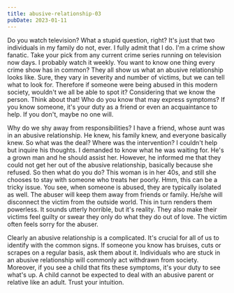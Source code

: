 ```yaml
---
title: abusive-relationship-03
pubDate: 2023-01-11
---
```


Do you watch television? What a stupid question, right? It's just that two individuals in my family do not, ever. I fully admit that I do. I'm a crime show fanatic. Take your pick from any current crime series running on television now days. I probably watch it weekly. You want to know one thing every crime show has in common? They all show us what an abusive relationship looks like. Sure, they vary in severity and number of victims, but we can tell what to look for. Therefore if someone were being abused in this modern society, wouldn't we all be able to spot it? Considering that we know the person. Think about that! Who do you know that may express symptoms? If you know someone, it's your duty as a friend or even an acquaintance to help. If you don't, maybe no one will. 

Why do we shy away from responsibilities? I have a friend, whose aunt was in an abusive relationship. He knew, his family knew, and everyone basically knew. So what was the deal? Where was the intervention? I couldn't help but inquire his thoughts. I demanded to know what he was waiting for. He's a grown man and he should assist her. However, he informed me that they could not get her out of the abusive relationship, basically because she refused. So then what do you do? This woman is in her 40s, and still she chooses to stay with someone who treats her poorly. Hmm, this can be a tricky issue. You see, when someone is abused, they are typically isolated as well. The abuser will keep them away from friends or family. He/she will disconnect the victim from the outside world. This in turn renders them powerless. It sounds utterly horrible, but it's reality. They also make their victims feel guilty or swear they only do what they do out of love. The victim often feels sorry for the abuser. 

Clearly an abusive relationship is a complicated. It's crucial for all of us to identify with the common signs. If someone you know has bruises, cuts or scrapes on a regular basis, ask them about it. Individuals who are stuck in an abusive relationship will commonly act withdrawn from society. Moreover, if you see a child that fits these symptoms, it's your duty to see what's up. A child cannot be expected to deal with an abusive parent or relative like an adult. Trust your intuition.